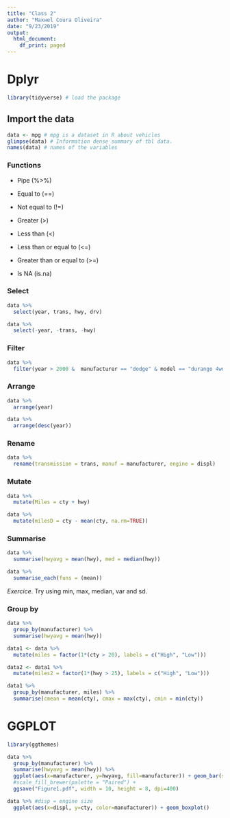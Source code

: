 ```yaml
---
title: "Class 2"
author: "Maxwel Coura Oliveira"
date: "9/23/2019"
output:
  html_document:
    df_print: paged
---
```


# Dplyr


```r
library(tidyverse) # load the package
```

## Import the data

```r
data <- mpg # mpg is a dataset in R about vehicles 
glimpse(data) # Information dense summary of tbl data.
names(data) # names of the variables
```

### Functions

- Pipe (%>%) 

- Equal to (==)

- Not equal to (!=)

- Greater (>)

- Less than (<)

- Less than or equal to (<=)

- Greater than or equal to (>=)

- Is NA (is.na)


### Select 

```r
data %>% 
  select(year, trans, hwy, drv)
```

```r
data %>% 
  select(-year, -trans, -hwy)
```


### Filter 

```r
data %>% 
  filter(year > 2000 &  manufacturer == "dodge" & model == "durango 4wd")
```


### Arrange


```r
data %>% 
  arrange(year)
```


```r
data %>% 
  arrange(desc(year))
```




### Rename

```r
data %>% 
  rename(transmission = trans, manuf = manufacturer, engine = displ)
```

### Mutate

```r
data %>% 
  mutate(Miles = cty + hwy)
```


```r
data %>% 
  mutate(milesD = cty - mean(cty, na.rm=TRUE))
```



### Summarise

```r
data %>% 
  summarise(hwyavg = mean(hwy), med = median(hwy))
```

```r
data %>% 
  summarise_each(funs = (mean))
```

*Exercice*. Try using min, max, median, var and sd.

### Group by

```r
data %>% 
  group_by(manufacturer) %>% 
  summarise(hwyavg = mean(hwy))
```




```r
data1 <- data %>% 
  mutate(miles = factor(1*(cty > 20), labels = c("High", "Low")))
```

```r
data2 <- data1 %>% 
  mutate(miles2 = factor(1*(hwy > 25), labels = c("High", "Low")))
```

```r
data1 %>% 
  group_by(manufacturer, miles) %>% 
  summarise(cmean = mean(cty), cmax = max(cty), cmin = min(cty))
```



# GGPLOT 

```r
library(ggthemes)
```

```r
data %>% 
  group_by(manufacturer) %>% 
  summarise(hwyavg = mean(hwy)) %>% 
  ggplot(aes(x=manufacturer, y=hwyavg, fill=manufacturer)) + geom_bar(stat="identity") + coord_flip() + theme_wsj() + #scale_fill_manual(values=c("red", ))
  #scale_fill_brewer(palette = "Paired") +
  ggsave("Figure1.pdf", width = 10, height = 8, dpi=400)
```



```r
data %>% #disp = engine size
  ggplot(aes(x=displ, y=cty, color=manufacturer)) + geom_boxplot()
```






